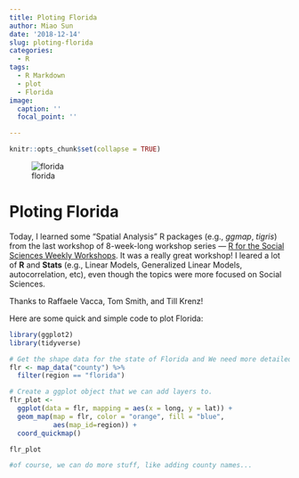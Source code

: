```yaml
---
title: Ploting Florida
author: Miao Sun
date: '2018-12-14'
slug: ploting-florida
categories:
  - R
tags:
  - R Markdown
  - plot
  - Florida
image:
  caption: ''
  focal_point: ''

---
```

```r
knitr::opts_chunk$set(collapse = TRUE)
```
![florida](/post/2018-12-14-ploting-florida_files/florida.png)
  


# Ploting Florida

Today, I learned some "Spatial Analysis" R packages (e.g., _ggmap_, _tigris_) from the last workshop of 8-week-long workshop series ---  [R for the Social Sciences Weekly Workshops](https://informatics.institute.ufl.edu/event/introduction-to-r-for-the-social-sciences-weekly-workshops-fall-2018/). It was a really great workshop! I leared a lot of **R** and **Stats** (e.g., Linear Models, Generalized Linear Models, autocorrelation, etc), even though the topics were more focused on Social Sciences. 

Thanks to Raffaele Vacca, Tom Smith, and Till Krenz!  

Here are some quick and simple code to plot Florida:

```r
library(ggplot2)
library(tidyverse)

# Get the shape data for the state of Florida and We need more detailed shape data to show county borders
flr <- map_data("county") %>% 
  filter(region == "florida")

# Create a ggplot object that we can add layers to.
flr_plot <- 
  ggplot(data = flr, mapping = aes(x = long, y = lat)) + 
  geom_map(map = flr, color = "orange", fill = "blue",
           aes(map_id=region)) + 
  coord_quickmap()

flr_plot

#of course, we can do more stuff, like adding county names...
```

